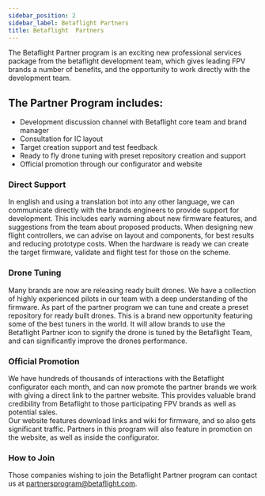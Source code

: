 ```yaml
---
sidebar_position: 2
sidebar_label: Betaflight Partners
title: Betaflight  Partners
---
```



<p className="flex flex-col items-center">
  <ThemedImage
    alt="Betaflight Partner"
    className="no-effect md:w-1/4 mt-6 mb-2"
    sources={{
      light: useBaseUrl('/img/betaflight/sponsors/bf_partner_light.svg'),
      dark: useBaseUrl('/img/betaflight/sponsors/bf_partner_dark.svg'),
    }}
  />
</p>

The Betaflight Partner program is an exciting new professional services package from the betaflight development team, which
gives leading FPV brands a number of benefits, and the opportunity to work directly with the development team.

## The Partner Program includes:

- Development discussion channel with Betaflight core team and brand manager
- Consultation for IC layout
- Target creation support and test feedback
- Ready to fly drone tuning with preset repository creation and support
- Official promotion through our configurator and website

### Direct Support

In english and using a translation bot into any other language, we can communicate directly with the brands engineers to provide support for development.
This includes early warning about new firmware features, and suggestions from the team about proposed products.
When designing new flight controllers, we can advise on layout and components, for best results and reducing prototype costs.
When the hardware is ready we can create the target firmware, validate and flight test for those on the scheme.

### Drone Tuning

Many brands are now are releasing ready built drones. We have a collection of highly experienced pilots in our team with a deep understanding of the firmware.
As part of the partner program we can tune and create a preset repository for ready built drones. This is a brand new opportunity
featuring some of the best tuners in the world. It will allow brands to use the Betaflight Partner icon to signify the drone is
tuned by the Betaflight Team, and can significantly improve the drones performance.

### Official Promotion

We have hundreds of thousands of interactions with the Betaflight configurator each month, and can now promote the partner brands
we work with giving a direct link to the partner website. This provides valuable brand credibility from Betaflight to those participating FPV brands
as well as potential sales.  
Our website features download links and wiki for firmware, and so also gets significant traffic. Partners in this program
will also feature in promotion on the website, as well as inside the configurator.

### How to Join

Those companies wishing to join the Betaflight Partner program can contact us at partnersprogram@betaflight.com.

<PartnerOverview />
